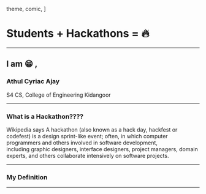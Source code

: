 
  theme,
  comic,
]


# Students + Hackathons = 🔥

---

## I am :grin: ,
### Athul Cyriac Ajay
S4 CS, College of Engineering Kidangoor

---

### What is a Hackathon????

Wikipedia says
A hackathon (also known as a hack day, hackfest or codefest) is a design sprint-like event; 
often, in which computer programmers and others involved in software development,     
including graphic designers, interface designers, project managers, domain experts, and others collaborate intensively on software projects.

---
### My Definition
---